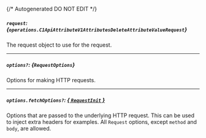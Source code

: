 {/* Autogenerated DO NOT EDIT  */}

##### `request`: *{`operations.C1ApiAttributeV1AttributesDeleteAttributeValueRequest`}*
The request object to use for the request.

<Collapsible openLabel={Labels.showProperties} closeLabel={Labels.hideProperties}>
  <C1ApiAttributeV1AttributesDeleteAttributeValueRequest />
</Collapsible>

---
##### `options?`: *{`RequestOptions`}*
Options for making HTTP requests.

---
##### `options.fetchOptions?`: [*{ `RequestInit` }*](https://developer.mozilla.org/en-US/docs/Web/API/Request/Request#options)
Options that are passed to the underlying HTTP request. This can be used to inject extra headers for examples. All `Request` options, except `method` and `body`, are allowed.

